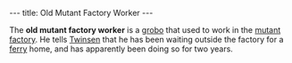 ---
title: Old Mutant Factory Worker
---

{{twinsunica import}}{{Infobox Character
 |image=Old_mutant_factory_worker.JPG
 |race=grobo
 |gender=Male
 |size=average
 |age=Adult
 |magical=
 |lba1=
 |lba2=
 |occupation=
 |requires=
 |amount=
 |fam1=
 |fam2=
 |planet=
 |island=
 |building=
}}
{{Quote
|quote=From this warehouse we send material to the other hemisphere, we use a shuttle that dates back to the old subway lines. I participated in its construction but I've been waiting for a ferry for two years... Two years!
|character=The [[Old mutant factory worker]]}}

The '''old mutant factory worker''' is a [[grobo]] that used to work in the [[mutant factory]]. He tells [[Twinsen]] that he has been waiting outside the factory for a [[ferry]] home, and has apparently been doing so for two years.

<!-- remove these category links when they're all automated by categorizers...
[[Category:Grobos]]
[[Category:Average characters]]
[[Category:Male characters]]
[[Category:Adult characters]]
[[Category:Hamalayi Mountains inhabitants]] -->